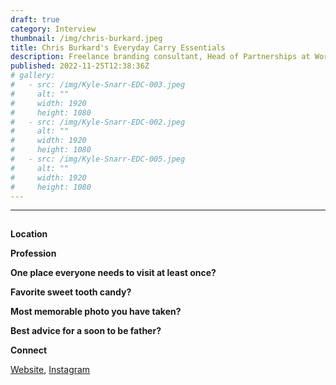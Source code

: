 ```yaml
---
draft: true
category: Interview
thumbnail: /img/chris-burkard.jpeg
title: Chris Burkard's Everyday Carry Essentials
description: Freelance branding consultant, Head of Partnerships at Worn & Wound, and one of the co-founders of a small accessory brand called Cantonment, Kyle Snarr shares his current winter EDC setup.
published: 2022-11-25T12:38:36Z
# gallery:
#   - src: /img/Kyle-Snarr-EDC-003.jpeg
#     alt: ""
#     width: 1920
#     height: 1080
#   - src: /img/Kyle-Snarr-EDC-002.jpeg
#     alt: ""
#     width: 1920
#     height: 1080
#   - src: /img/Kyle-Snarr-EDC-005.jpeg
#     alt: ""
#     width: 1920
#     height: 1080
---
```


---

<Image
  src="/img/chris-burkard.jpeg"
  alt="Chris Burkard portrait"
  width="1/3"
  aspectRatio="1/1"
  float="right"
  marginLeft="lg"
  marginBottom="lg"
/>

**Location**

**Profession**

**One place everyone needs to visit at least once?**

**Favorite sweet tooth candy?**

**Most memorable photo you have taken?**

**Best advice for a soon to be father?**

**Connect**

[Website](https://www.chrisburkard.com/), [Instagram](https://www.instagram.com/chrisburkard/)
